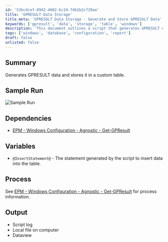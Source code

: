 ```yaml
---
id: '53bcdcef-8942-4602-bc24-7db1b2cf29ae'
title: 'GPRESULT Data Storage'
title_meta: 'GPRESULT Data Storage - Generate and Store GPRESULT Data'
keywords: ['gpresult', 'data', 'storage', 'table', 'windows']
description: 'This document outlines a script that generates GPRESULT data and stores it in a custom table. It includes sample runs, dependencies, and process information to help users effectively utilize the script for data management.'
tags: ['windows', 'database', 'configuration', 'report']
draft: false
unlisted: false
---
```

## Summary

Generates GPRESULT data and stores it in a custom table.

## Sample Run

![Sample Run](../../../static/img/Group-Policy---Gather-GPResult-Data/image_1.png)

## Dependencies

- [EPM - Windows Configuration - Agnostic - Get-GPResult](https://proval.itglue.com/DOC-5078775-8498353)

## Variables

- `@InsertStatement@` - The statement generated by the script to insert data into the table.

## Process

See [EPM - Windows Configuration - Agnostic - Get-GPResult](https://proval.itglue.com/DOC-5078775-8498353) for process information.

## Output

- Script log
- Local file on computer
- Dataview












